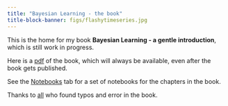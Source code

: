 ```yaml
---
title: "Bayesian Learning - the book"
title-block-banner: figs/flashytimeseries.jpg
---
```


This is the home for my book **Bayesian Learning - a gentle introduction**, which is still work in progress.

Here is a [pdf](/pdf/BayesBook.pdf) of the book, which will always be available, even after the book gets published.

See the [Notebooks](notebooks.qmd) tab for a set of notebooks for the chapters in the book.

Thanks to [all](halloferrors.qmd) who found typos and error in the book.
